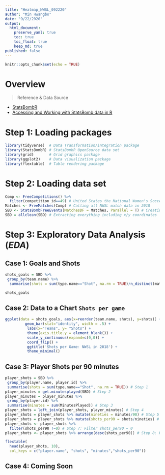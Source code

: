 ```yaml
---
title: "Heatmap_NWSL_092220"
author: "Min Hwangbo"
date: "9/22/2020"
output:
  html_document:
    preserve_yaml: true
    toc: true
    toc_float: true
    keep_md: true
published: false
---
```


```r
knitr::opts_chunk$set(echo = TRUE)
```

# Overview
> Reference & Data Source

* [StatsBombR](https://github.com/mhwangbo11/StatsBombR)
* [Accessing and Working with StatsBomb data in R](http://statsbomb.com/wp-content/uploads/2019/12/Using-StatsBomb-Data-In-R.pdf)

# Step 1: Loading packages
```r
library(tidyverse)  # Data Transformation/integration package
library(StatsBombR) # StatsBombR OpenSource data set
library(grid)       # Grid graphics package
library(ggplot2)    # Data visualization package
library(flextable)  # Table rendering package
```

# Step 2: Loading data set
```r
Comp <- FreeCompetitions() %>% 
  filter(competition_id==49) # United States the National Women's Soccer League (2018)
Matches <- FreeMatches(Comp) # Calling all NWSL match data in 2018
SBD <- StatsBombFreeEvents(MatchesDF = Matches, Parallel = T) # Creating a data frame
SBD = allclean(SBD) # Extracting everything including x/y coordinates
```

# Step 3: Exploratory Data Analysis (*EDA*)
## Case 1: Goals and Shots
```r
shots_goals = SBD %>%
 group_by(team.name) %>%
  summarise(shots = sum(type.name=="Shot", na.rm = TRUE)/n_distinct(match_id), goals = sum(shot.outcome.name=="Goal", na.rm = TRUE)/n_distinct(match_id)) # Dividing the number of shots/goals by each distinct (or unique) instance of a match, for every team. i.e. dividing the numbers per game.
```

```r
shots_goals
```

## Case 2: Data to a Chart `Shots per game`
```r
ggplot(data = shots_goals, aes(x=reorder(team.name, shots), y=shots)) + 
         geom_bar(stat="identity", width = .5) + 
          labs(x="Teams", y= "Shots") +
          theme(axis.title.y = element_blank()) +
          scale_y_continuous(expand=c(0,0)) + 
          coord_flip() +
          ggtitle('Shots per Game: NWSL in 2018') +
          theme_minimal()
```

## Case 3: Player Shots per 90 minutes
```r
player_shots = SBD %>%
 group_by(player.name, player.id) %>%
 summarise(shots = sum(type.name=="Shot", na.rm = TRUE)) # Step 1
player_minutes = get.minutesplayed(SBD) # Step 2
player_minutes = player_minutes %>%
 group_by(player.id) %>%
 summarise(minutes = sum(MinutesPlayed)) # Step 3 
player_shots = left_join(player_shots, player_minutes) # Step 4
player_shots = player_shots %>% mutate(nineties = minutes/90) # Step 5
player_shots = player_shots %>% mutate(shots_per90 = shots/nineties) # Step 6
player_shots <- player_shots %>% 
  filter(shots_per90 !=0) # Step 7: Filter shots_per90 = 0
player_shots <- player_shots %>% arrange(desc(shots_per90)) # Step 8: Rearrange data based on shots_per90
```

```r
flextable(
  head(player_shots, 10),
  col_keys = c("player.name", "shots", "minutes","shots_per90"))
```

## Case 4: Coming Soon
